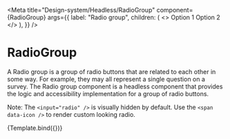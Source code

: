 
<Meta
  title="Design-system/Headless/RadioGroup"
  component={RadioGroup}
  args={{
    label: "Radio group",
    children: (
      <>
        <Radio value="option 1">Option 1</Radio>
        <Radio value="option 2">Option 2</Radio>
      </>
    ),
  }}
/>


# RadioGroup

A Radio group is a group of radio buttons that are related to each other in some way. For example, they may all represent a single question on a survey. The Radio group component is a headless component that provides the logic and accessibility implementation for a group of radio buttons.

Note: The `<input="radio" />` is visually hidden by default. Use the `<span data-icon />` to render custom looking radio.

<Canvas>
  <Story name="RadioGroup">{Template.bind({})}</Story>
</Canvas>

<ArgsTable story="RadioGroup" of={RadioGroup} />
